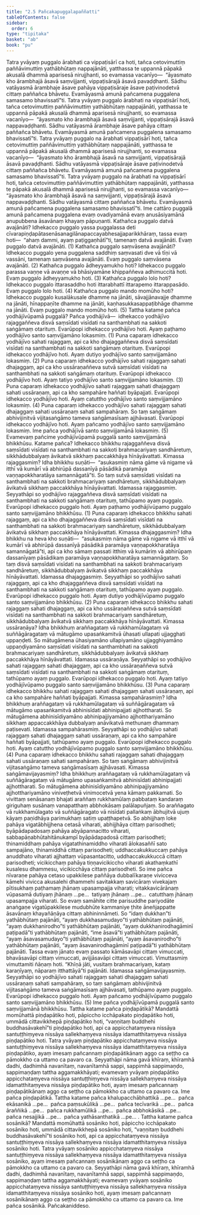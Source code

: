 ```yaml
---
title: "2.5 Pañcakapuggalapaññatti"
tableOfContents: false
sidebar:
  order: 6
type: "tipitaka"
basket: "ab"
book: "pu"
---
```



<DynamicBreadcrumb />

<Division number="191" book="pu" bookNo="31" page="173">

<Paragraph number="476" book="pu">
Tatra yvāyaṃ puggalo ārabhati ca vippaṭisārī ca hoti, tañca cetovimuttiṃ paññāvimuttiṃ yathābhūtaṃ nappajānāti, yatthassa te uppannā pāpakā akusalā dhammā aparisesā nirujjhanti, so evamassa vacanīyo—  “āyasmato kho ārambhajā āsavā saṃvijjanti, vippaṭisārajā āsavā pavaḍḍhanti. Sādhu vatāyasmā ārambhaje āsave pahāya vippaṭisāraje āsave paṭivinodetvā cittaṃ paññañca bhāvetu. Evamāyasmā amunā pañcamena puggalena samasamo bhavissatī”ti.
</Paragraph>

<Paragraph number="477" book="pu">
Tatra yvāyaṃ puggalo ārabhati na vippaṭisārī hoti, tañca cetovimuttiṃ paññāvimuttiṃ yathābhūtaṃ nappajānāti, yatthassa te uppannā pāpakā akusalā dhammā aparisesā nirujjhanti, so evamassa vacanīyo—  “āyasmato kho ārambhajā āsavā saṃvijjanti, vippaṭisārajā āsavā nappavaḍḍhanti. Sādhu vatāyasmā ārambhaje āsave pahāya cittaṃ paññañca bhāvetu. Evamāyasmā amunā pañcamena puggalena samasamo bhavissatī”ti.
</Paragraph>

<Paragraph number="478" book="pu">
Tatra yvāyaṃ puggalo na ārabhati vippaṭisārī hoti, tañca cetovimuttiṃ paññāvimuttiṃ yathābhūtaṃ nappajānāti, yatthassa te uppannā pāpakā akusalā dhammā aparisesā nirujjhanti, so evamassa vacanīyo—  “āyasmato kho ārambhajā āsavā na saṃvijjanti, vippaṭisārajā āsavā pavaḍḍhanti. Sādhu vatāyasmā vippaṭisāraje āsave paṭivinodetvā cittaṃ paññañca bhāvetu. Evamāyasmā amunā pañcamena puggalena samasamo bhavissatī”ti.
</Paragraph>

<Paragraph number="479" book="pu">
Tatra yvāyaṃ puggalo na ārabhati na vippaṭisārī hoti, tañca cetovimuttiṃ paññāvimuttiṃ yathābhūtaṃ nappajānāti, yatthassa te pāpakā akusalā dhammā aparisesā nirujjhanti, so evamassa vacanīyo—  “āyasmato kho ārambhajā āsavā na saṃvijjanti, vippaṭisārajā āsavā nappavaḍḍhanti. Sādhu vatāyasmā cittaṃ paññañca bhāvetu. Evamāyasmā amunā pañcamena puggalena samasamo bhavissatī”ti.
</Paragraph>

<Paragraph number="480" book="pu">
Ime cattāro puggalā amunā pañcamena puggalena evaṃ ovadiyamānā evaṃ anusāsiyamānā anupubbena āsavānaṃ khayaṃ pāpuṇanti.
</Paragraph>

</Division>
<Division number="192" book="pu" bookNo="31" page="174">

<Paragraph number="481" book="pu">
Kathañca puggalo datvā avajānāti? Idhekacco puggalo yassa puggalassa deti cīvarapiṇḍapātasenāsanagilānapaccayabhesajjaparikkhāraṃ, tassa evaṃ hoti—  “ahaṃ dammi, ayaṃ paṭiggaṇhātī”ti, tamenaṃ datvā avajānāti. Evaṃ puggalo datvā avajānāti. (1)
</Paragraph>

<Paragraph number="482" book="pu">
Kathañca puggalo saṃvāsena avajānāti? Idhekacco puggalo yena puggalena saddhiṃ saṃvasati dve vā tīṇi vā vassāni, tamenaṃ saṃvāsena avajānāti. Evaṃ puggalo saṃvāsena avajānāti. (2)
</Paragraph>

<Paragraph number="483" book="pu">
Kathañca puggalo ādheyyamukho hoti? Idhekacco puggalo parassa vaṇṇe vā avaṇṇe vā bhāsiyamāne khippaññeva adhimuccitā hoti. Evaṃ puggalo ādheyyamukho hoti. (3)
</Paragraph>

<Paragraph number="484" book="pu">
Kathañca puggalo lolo hoti? Idhekacco puggalo ittarasaddho hoti ittarabhattī ittarapemo ittarappasādo. Evaṃ puggalo lolo hoti. (4)
</Paragraph>

<Paragraph number="485" book="pu">
Kathañca puggalo mando momūho hoti? Idhekacco puggalo kusalākusale dhamme na jānāti, sāvajjānavajje dhamme na jānāti, hīnappaṇīte dhamme na jānāti, kaṇhasukkasappaṭibhāge dhamme na jānāti. Evaṃ puggalo mando momūho hoti. (5)
</Paragraph>

</Division>
<Division number="193" book="pu" bookNo="31" page="175">

<Paragraph number="486" book="pu">
Tattha katame pañca yodhājīvūpamā puggalā? Pañca yodhājīvā—  idhekacco yodhājīvo rajaggaññeva disvā saṃsīdati visīdati na santhambhati na sakkoti saṅgāmaṃ otarituṃ. Evarūpopi idhekacco yodhājīvo hoti. Ayaṃ paṭhamo yodhājīvo santo saṃvijjamāno lokasmiṃ. (1)
</Paragraph>

<Paragraph number="487" book="pu">
Puna caparaṃ idhekacco yodhājīvo sahati rajaggaṃ, api ca kho dhajaggaññeva disvā saṃsīdati visīdati na santhambhati na sakkoti saṅgāmaṃ otarituṃ. Evarūpopi idhekacco yodhājīvo hoti. Ayaṃ dutiyo yodhājīvo santo saṃvijjamāno lokasmiṃ. (2)
</Paragraph>

<Paragraph number="488" book="pu">
Puna caparaṃ idhekacco yodhājīvo sahati rajaggaṃ sahati dhajaggaṃ, api ca kho ussāraṇaññeva sutvā saṃsīdati visīdati na santhambhati na sakkoti saṅgāmaṃ otarituṃ. Evarūpopi idhekacco yodhājīvo hoti. Ayaṃ tatiyo yodhājīvo santo saṃvijjamāno lokasmiṃ. (3)
</Paragraph>

<Paragraph number="489" book="pu">
Puna caparaṃ idhekacco yodhājīvo sahati rajaggaṃ sahati dhajaggaṃ sahati ussāraṇaṃ, api ca kho sampahāre haññati byāpajjati. Evarūpopi idhekacco yodhājīvo hoti. Ayaṃ catuttho yodhājīvo santo saṃvijjamāno lokasmiṃ. (4)
</Paragraph>

<Paragraph number="490" book="pu">
Puna caparaṃ idhekacco yodhājīvo sahati rajaggaṃ sahati dhajaggaṃ sahati ussāraṇaṃ sahati sampahāraṃ. So taṃ saṅgāmaṃ abhivijinitvā vijitasaṅgāmo tameva saṅgāmasīsaṃ ajjhāvasati. Evarūpopi idhekacco yodhājīvo hoti. Ayaṃ pañcamo yodhājīvo santo saṃvijjamāno lokasmiṃ. Ime pañca yodhājīvā santo saṃvijjamānā lokasmiṃ. (5)
</Paragraph>

</Division>
<Division number="194" book="pu" bookNo="31" page="176">

<Paragraph number="491" book="pu">
Evamevaṃ pañcime yodhājīvūpamā puggalā santo saṃvijjamānā bhikkhūsu. Katame pañca?
</Paragraph>

<Paragraph number="492" book="pu">
Idhekacco bhikkhu rajaggaññeva disvā saṃsīdati visīdati na santhambhati na sakkoti brahmacariyaṃ sandhāretuṃ, sikkhādubbalyaṃ āvikatvā sikkhaṃ paccakkhāya hīnāyāvattati. Kimassa rajaggasmiṃ? Idha bhikkhu suṇāti—  “asukasmiṃ nāma gāme vā nigame vā itthī vā kumārī vā abhirūpā dassanīyā pāsādikā paramāya vaṇṇapokkharatāya samannāgatā”ti. So taṃ sutvā saṃsīdati visīdati na santhambhati na sakkoti brahmacariyaṃ sandhāretuṃ, sikkhādubbalyaṃ āvikatvā sikkhaṃ paccakkhāya hīnāyāvattati. Idamassa rajaggasmiṃ.
</Paragraph>

<Paragraph number="493" book="pu">
Seyyathāpi so yodhājīvo rajaggaññeva disvā saṃsīdati visīdati na santhambhati na sakkoti saṅgāmaṃ otarituṃ, tathūpamo ayaṃ puggalo. Evarūpopi idhekacco puggalo hoti. Ayaṃ paṭhamo yodhājīvūpamo puggalo santo saṃvijjamāno bhikkhūsu. (1)
</Paragraph>

</Division>
<Division number="195" book="pu" bookNo="31" page="176">

<Paragraph number="494" book="pu">
Puna caparaṃ idhekacco bhikkhu sahati rajaggaṃ, api ca kho dhajaggaññeva disvā saṃsīdati visīdati na santhambhati na sakkoti brahmacariyaṃ sandhāretuṃ, sikkhādubbalyaṃ āvikatvā sikkhaṃ paccakkhāya hīnāyāvattati. Kimassa dhajaggasmiṃ? Idha bhikkhu na heva kho suṇāti—  “asukasmiṃ nāma gāme vā nigame vā itthī vā kumārī vā abhirūpā dassanīyā pāsādikā paramāya vaṇṇapokkharatāya samannāgatā”ti, api ca kho sāmaṃ passati itthiṃ vā kumāriṃ vā abhirūpaṃ dassanīyaṃ pāsādikaṃ paramāya vaṇṇapokkharatāya samannāgataṃ. So taṃ disvā saṃsīdati visīdati na santhambhati na sakkoti brahmacariyaṃ sandhāretuṃ, sikkhādubbalyaṃ āvikatvā sikkhaṃ paccakkhāya hīnāyāvattati. Idamassa dhajaggasmiṃ.
</Paragraph>

<Paragraph number="495" book="pu">
Seyyathāpi so yodhājīvo sahati rajaggaṃ, api ca kho dhajaggaññeva disvā saṃsīdati visīdati na santhambhati na sakkoti saṅgāmaṃ otarituṃ, tathūpamo ayaṃ puggalo. Evarūpopi idhekacco puggalo hoti. Ayaṃ dutiyo yodhājīvūpamo puggalo santo saṃvijjamāno bhikkhūsu. (2)
</Paragraph>

</Division>
<Division number="196" book="pu" bookNo="31" page="177">

<Paragraph number="496" book="pu">
Puna caparaṃ idhekacco bhikkhu sahati rajaggaṃ sahati dhajaggaṃ, api ca kho ussāraṇaññeva sutvā saṃsīdati visīdati na santhambhati na sakkoti brahmacariyaṃ sandhāretuṃ, sikkhādubbalyaṃ āvikatvā sikkhaṃ paccakkhāya hīnāyāvattati. Kimassa ussāraṇāya? Idha bhikkhuṃ araññagataṃ vā rukkhamūlagataṃ vā suññāgāragataṃ vā mātugāmo upasaṅkamitvā ūhasati ullapati ujjagghati uppaṇḍeti. So mātugāmena ūhasiyamāno ullapiyamāno ujjagghiyamāno uppaṇḍiyamāno saṃsīdati visīdati na santhambhati na sakkoti brahmacariyaṃ sandhāretuṃ, sikkhādubbalyaṃ āvikatvā sikkhaṃ paccakkhāya hīnāyāvattati. Idamassa ussāraṇāya.
</Paragraph>

<Paragraph number="497" book="pu">
Seyyathāpi so yodhājīvo sahati rajaggaṃ sahati dhajaggaṃ, api ca kho ussāraṇaññeva sutvā saṃsīdati visīdati na santhambhati na sakkoti saṅgāmaṃ otarituṃ, tathūpamo ayaṃ puggalo. Evarūpopi idhekacco puggalo hoti. Ayaṃ tatiyo yodhājīvūpamo puggalo santo saṃvijjamāno bhikkhūsu. (3)
</Paragraph>

</Division>
<Division number="197" book="pu" bookNo="31" page="177">

<Paragraph number="498" book="pu">
Puna caparaṃ idhekacco bhikkhu sahati rajaggaṃ sahati dhajaggaṃ sahati ussāraṇaṃ, api ca kho sampahāre haññati byāpajjati. Kimassa sampahārasmiṃ? Idha bhikkhuṃ araññagataṃ vā rukkhamūlagataṃ vā suññāgāragataṃ vā mātugāmo upasaṅkamitvā abhinisīdati abhinipajjati ajjhottharati. So mātugāmena abhinisīdiyamāno abhinipajjiyamāno ajjhotthariyamāno sikkhaṃ appaccakkhāya dubbalyaṃ anāvikatvā methunaṃ dhammaṃ paṭisevati. Idamassa sampahārasmiṃ.
</Paragraph>

<Paragraph number="499" book="pu">
Seyyathāpi so yodhājīvo sahati rajaggaṃ sahati dhajaggaṃ sahati ussāraṇaṃ, api ca kho sampahāre haññati byāpajjati, tathūpamo ayaṃ puggalo. Evarūpopi idhekacco puggalo hoti. Ayaṃ catuttho yodhājīvūpamo puggalo santo saṃvijjamāno bhikkhūsu. (4)
</Paragraph>

</Division>
<Division number="198" book="pu" bookNo="31" page="178">

<Paragraph number="500" book="pu">
Puna caparaṃ idhekacco bhikkhu sahati rajaggaṃ sahati dhajaggaṃ sahati ussāraṇaṃ sahati sampahāraṃ. So taṃ saṅgāmaṃ abhivijinitvā vijitasaṅgāmo tameva saṅgāmasīsaṃ ajjhāvasati. Kimassa saṅgāmavijayasmiṃ? Idha bhikkhuṃ araññagataṃ vā rukkhamūlagataṃ vā suññāgāragataṃ vā mātugāmo upasaṅkamitvā abhinisīdati abhinipajjati ajjhottharati. So mātugāmena abhinisīdiyamāno abhinipajjiyamāno ajjhotthariyamāno viniveṭhetvā vinimocetvā yena kāmaṃ pakkamati.
</Paragraph>

<Paragraph number="501" book="pu">
So vivittaṃ senāsanaṃ bhajati araññaṃ rukkhamūlaṃ pabbataṃ kandaraṃ giriguhaṃ susānaṃ vanapatthaṃ abbhokāsaṃ palālapuñjaṃ. So araññagato vā rukkhamūlagato vā suññāgāragato vā nisīdati pallaṅkaṃ ābhujitvā ujuṃ kāyaṃ paṇidhāya parimukhaṃ satiṃ upaṭṭhapetvā. So abhijjhaṃ loke pahāya vigatābhijjhena cetasā viharati, abhijjhāya cittaṃ parisodheti; byāpādapadosaṃ pahāya abyāpannacitto viharati, sabbapāṇabhūtahitānukampī byāpādapadosā cittaṃ parisodheti; thinamiddhaṃ pahāya vigatathinamiddho viharati ālokasaññī sato sampajāno, thinamiddhā cittaṃ parisodheti; uddhaccakukkuccaṃ pahāya anuddhato viharati ajjhattaṃ vūpasantacitto, uddhaccakukkuccā cittaṃ parisodheti; vicikicchaṃ pahāya tiṇṇavicikiccho viharati akathaṃkathī kusalesu dhammesu, vicikicchāya cittaṃ parisodheti.
</Paragraph>

<Paragraph number="502" book="pu">
So ime pañca nīvaraṇe pahāya cetaso upakkilese paññāya dubbalīkaraṇe vivicceva kāmehi vivicca akusalehi dhammehi savitakkaṃ savicāraṃ vivekajaṃ pītisukhaṃ paṭhamaṃ jhānaṃ upasampajja viharati; vitakkavicārānaṃ vūpasamā dutiyaṃ jhānaṃ …pe…  tatiyaṃ jhānaṃ …pe…  catutthaṃ jhānaṃ upasampajja viharati.
</Paragraph>

<Paragraph number="503" book="pu">
So evaṃ samāhite citte parisuddhe pariyodāte anaṅgaṇe vigatūpakkilese mudubhūte kammaniye ṭhite āneñjappatte āsavānaṃ khayañāṇāya cittaṃ abhininnāmeti. So “idaṃ dukkhan”ti yathābhūtaṃ pajānāti, “ayaṃ dukkhasamudayo”ti yathābhūtaṃ pajānāti, “ayaṃ dukkhanirodho”ti yathābhūtaṃ pajānāti, “ayaṃ dukkhanirodhagāminī paṭipadā”ti yathābhūtaṃ pajānāti, “ime āsavā”ti yathābhūtaṃ pajānāti, “ayaṃ āsavasamudayo”ti yathābhūtaṃ pajānāti, “ayaṃ āsavanirodho”ti yathābhūtaṃ pajānāti, “ayaṃ āsavanirodhagāminī paṭipadā”ti yathābhūtaṃ pajānāti.
</Paragraph>

<Paragraph number="504" book="pu">
Tassa evaṃ jānato evaṃ passato kāmāsavāpi cittaṃ vimuccati, bhavāsavāpi cittaṃ vimuccati, avijjāsavāpi cittaṃ vimuccati. Vimuttasmiṃ vimuttamiti ñāṇaṃ hoti. “Khīṇā jāti, vusitaṃ brahmacariyaṃ, kataṃ karaṇīyaṃ, nāparaṃ itthattāyā”ti pajānāti. Idamassa saṅgāmavijayasmiṃ. Seyyathāpi so yodhājīvo sahati rajaggaṃ sahati dhajaggaṃ sahati ussāraṇaṃ sahati sampahāraṃ, so taṃ saṅgāmaṃ abhivijinitvā vijitasaṅgāmo tameva saṅgāmasīsaṃ ajjhāvasati, tathūpamo ayaṃ puggalo. Evarūpopi idhekacco puggalo hoti. Ayaṃ pañcamo yodhājīvūpamo puggalo santo saṃvijjamāno bhikkhūsu. (5)
</Paragraph>

<Paragraph number="505" book="pu">
Ime pañca yodhājīvūpamā puggalā santo saṃvijjamānā bhikkhūsu.
</Paragraph>

</Division>
<Division number="199" book="pu" bookNo="31" page="179">

<Paragraph number="506" book="pu">
Tattha katame pañca piṇḍapātikā? Mandattā momūhattā piṇḍapātiko hoti, pāpiccho icchāpakato piṇḍapātiko hoti, ummādā cittavikkhepā piṇḍapātiko hoti, “vaṇṇitaṃ buddhehi buddhasāvakehī”ti piṇḍapātiko hoti, api ca appicchataṃyeva nissāya santuṭṭhiṃyeva nissāya sallekhaṃyeva nissāya idamatthitaṃyeva nissāya piṇḍapātiko hoti. Tatra yvāyaṃ piṇḍapātiko appicchataṃyeva nissāya santuṭṭhiṃyeva nissāya sallekhaṃyeva nissāya idamatthitaṃyeva nissāya piṇḍapātiko, ayaṃ imesaṃ pañcannaṃ piṇḍapātikānaṃ aggo ca seṭṭho ca pāmokkho ca uttamo ca pavaro ca.
</Paragraph>

<Paragraph number="507" book="pu">
Seyyathāpi nāma gavā khīraṃ, khīramhā dadhi, dadhimhā navanītaṃ, navanītamhā sappi, sappimhā sappimaṇḍo, sappimaṇḍaṃ tattha aggamakkhāyati; evamevaṃ yvāyaṃ piṇḍapātiko appicchataṃyeva nissāya santuṭṭhiṃyeva nissāya sallekhaṃyeva nissāya idamatthitaṃyeva nissāya piṇḍapātiko hoti, ayaṃ imesaṃ pañcannaṃ piṇḍapātikānaṃ aggo ca seṭṭho ca pāmokkho ca uttamo ca pavaro ca. Ime pañca piṇḍapātikā.
</Paragraph>

</Division>
<Division number="200" book="pu" bookNo="31" page="180">

<Paragraph number="508" book="pu">
Tattha katame pañca khalupacchābhattikā …pe…  pañca ekāsanikā …pe…  pañca paṃsukūlikā …pe…  pañca tecīvarikā …pe…  pañca āraññikā …pe…  pañca rukkhamūlikā …pe…  pañca abbhokāsikā …pe…  pañca nesajjikā …pe…  pañca yathāsanthatikā …pe… .
</Paragraph>

</Division>
<Division number="201" book="pu" bookNo="31" page="180">

<Paragraph number="509" book="pu">
Tattha katame pañca sosānikā? Mandattā momūhattā sosāniko hoti, pāpiccho icchāpakato sosāniko hoti, ummādā cittavikkhepā sosāniko hoti, “vaṇṇitaṃ buddhehi buddhasāvakehī”ti sosāniko hoti, api ca appicchataṃyeva nissāya santuṭṭhiṃyeva nissāya sallekhaṃyeva nissāya idamatthitaṃyeva nissāya sosāniko hoti. Tatra yvāyaṃ sosāniko appicchataṃyeva nissāya santuṭṭhiṃyeva nissāya sallekhaṃyeva nissāya idamatthitaṃyeva nissāya sosāniko, ayaṃ imesaṃ pañcannaṃ sosānikānaṃ aggo ca seṭṭho ca pāmokkho ca uttamo ca pavaro ca.
</Paragraph>

<Paragraph number="510" book="pu">
Seyyathāpi nāma gavā khīraṃ, khīramhā dadhi, dadhimhā navanītaṃ, navanītamhā sappi, sappimhā sappimaṇḍo, sappimaṇḍaṃ tattha aggamakkhāyati; evamevaṃ yvāyaṃ sosāniko appicchataṃyeva nissāya santuṭṭhiṃyeva nissāya sallekhaṃyeva nissāya idamatthitaṃyeva nissāya sosāniko hoti, ayaṃ imesaṃ pañcannaṃ sosānikānaṃ aggo ca seṭṭho ca pāmokkho ca uttamo ca pavaro ca. Ime pañca sosānikā.

</Paragraph>
</Division>

<Paragraph number="511" type="center" book="pu">
Pañcakaniddeso.
</Paragraph>